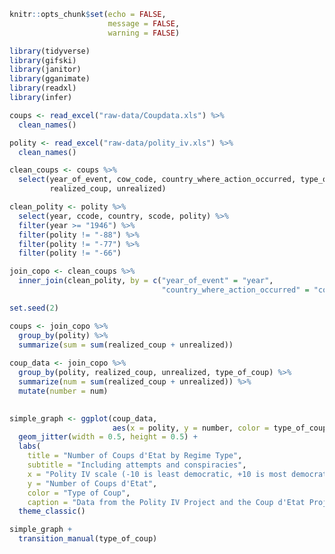 
```r
knitr::opts_chunk$set(echo = FALSE,
                      message = FALSE,
                      warning = FALSE)

library(tidyverse)
library(gifski)
library(janitor)
library(gganimate)
library(readxl)
library(infer)

coups <- read_excel("raw-data/Coupdata.xls") %>% 
  clean_names()

polity <- read_excel("raw-data/polity_iv.xls") %>% 
  clean_names()
```

```r

clean_coups <- coups %>% 
  select(year_of_event, cow_code, country_where_action_occurred, type_of_coup, 
         realized_coup, unrealized)

clean_polity <- polity %>% 
  select(year, ccode, country, scode, polity) %>% 
  filter(year >= "1946") %>% 
  filter(polity != "-88") %>% 
  filter(polity != "-77") %>% 
  filter(polity != "-66")

join_copo <- clean_coups %>% 
  inner_join(clean_polity, by = c("year_of_event" = "year", 
                                  "country_where_action_occurred" = "country"))

```

```r

set.seed(2)

coups <- join_copo %>% 
  group_by(polity) %>% 
  summarize(sum = sum(realized_coup + unrealized)) 
  
coup_data <- join_copo %>%
  group_by(polity, realized_coup, unrealized, type_of_coup) %>% 
  summarize(num = sum(realized_coup + unrealized)) %>% 
  mutate(number = num)
  
```

```r


simple_graph <- ggplot(coup_data, 
                       aes(x = polity, y = number, color = type_of_coup)) + 
  geom_jitter(width = 0.5, height = 0.5) +
  labs(
    title = "Number of Coups d'Etat by Regime Type",
    subtitle = "Including attempts and conspiracies",
    x = "Polity IV scale (-10 is least democratic, +10 is most democratic)",
    y = "Number of Coups d'Etat",
    color = "Type of Coup",
    caption = "Data from the Polity IV Project and the Coup d'Etat Project") +
  theme_classic()

simple_graph +
  transition_manual(type_of_coup)
```

